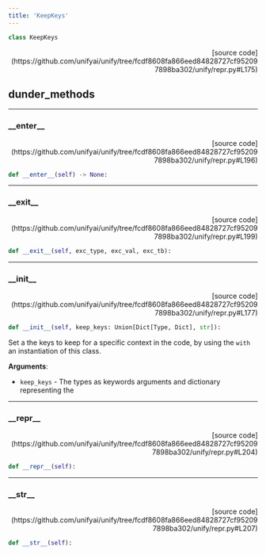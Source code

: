 ```yaml
---
title: 'KeepKeys'
---
```


```python
class KeepKeys
```

<p align="right">[source code](https://github.com/unifyai/unify/tree/fcdf8608fa866eed84828727cf952097898ba302/unify/repr.py#L175)</p>



## dunder_methods

---

### \_\_enter\_\_

<p align="right">[source code](https://github.com/unifyai/unify/tree/fcdf8608fa866eed84828727cf952097898ba302/unify/repr.py#L196)</p>

```python
def __enter__(self) -> None:
```



---

### \_\_exit\_\_

<p align="right">[source code](https://github.com/unifyai/unify/tree/fcdf8608fa866eed84828727cf952097898ba302/unify/repr.py#L199)</p>

```python
def __exit__(self, exc_type, exc_val, exc_tb):
```



---

### \_\_init\_\_

<p align="right">[source code](https://github.com/unifyai/unify/tree/fcdf8608fa866eed84828727cf952097898ba302/unify/repr.py#L177)</p>

```python
def __init__(self, keep_keys: Union[Dict[Type, Dict], str]):
```

Set a the keys to keep for a specific context in the code, by using the
`with` an instantiation of this class.

**Arguments**:

- `keep_keys` - The types as keywords arguments and dictionary representing the

---

### \_\_repr\_\_

<p align="right">[source code](https://github.com/unifyai/unify/tree/fcdf8608fa866eed84828727cf952097898ba302/unify/repr.py#L204)</p>

```python
def __repr__(self):
```



---

### \_\_str\_\_

<p align="right">[source code](https://github.com/unifyai/unify/tree/fcdf8608fa866eed84828727cf952097898ba302/unify/repr.py#L207)</p>

```python
def __str__(self):
```


